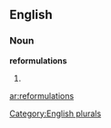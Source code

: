 ==English==

===Noun===
'''reformulations'''

# {{plural of|[[reformulation]]}}

[[Category:English plurals]]

[[ar:reformulations]]